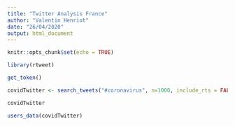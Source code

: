 ```yaml
---
title: "Twitter Analysis France"
author: "Valentin Henriot"
date: "26/04/2020"
output: html_document
---
```


```r
knitr::opts_chunk$set(echo = TRUE)
```

```r
library(rtweet)
```

```r
get_token()
```

```r
covidTwitter <- search_tweets("#coronavirus", n=1000, include_rts = FALSE, retryonratelimit = TRUE)
```

```r
covidTwitter
```

```r
users_data(covidTwitter)
```

